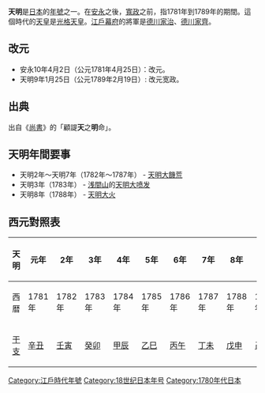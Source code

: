 {{japanese|japanese=天明|kana=てんめい|romaji=Tenmei}}

'''天明'''是[[日本|日本]]的[[年號|年號]]之一。在[[安永_(年号)|安永]]之後，[[寬政|寬政]]之前，指1781年到1789年的期間。這個時代的[[日本天皇|天皇]]是[[光格天皇|光格天皇]]。[[江戶幕府|江戶幕府]]的將軍是[[德川家治|德川家治]]、[[德川家齊|德川家齊]]。

== 改元 ==

* 安永10年4月2日（公元1781年4月25日）：改元。
* 天明9年1月25日（公元1789年2月19日）: 改元宽政。

==出典==
出自《[[尚书_(经)|尚書]]》的「顧諟'''天'''之'''明'''命」。

== 天明年間要事 ==

* 天明2年〜天明7年（1782年〜1787年） - [[天明大饑荒|天明大饑荒]]
* 天明3年（1783年） - [[浅間山|浅間山]]的[[天明大喷发|天明大喷发]]
* 天明8年（1788年） - [[天明大火|天明大火]]

==西元對照表==
{| class="wikitable" cellspacing=0 style="text-align:center"
|- style="background-color:#CCCCCC"
!天明!!元年!!2年!!3年!!4年!!5年!!6年!!7年!!8年!!9年
|-
|西暦||1781年||1782年||1783年||1784年||1785年||1786年||1787年||1788年||1789年
|-
|[[干支|干支]]||[[辛丑|辛丑]]||[[壬寅|壬寅]]||[[癸卯|癸卯]]||[[甲辰|甲辰]]||[[乙巳|乙巳]]||[[丙午|丙午]]||[[丁未|丁未]]||[[戊申|戊申]]||[[己酉|己酉]]
|}

{{年號|[[安永_(年號)|安永]]|日本年號|[[寬政|寬政]]}}
{{江戶時代年號}}
{{DEFAULTSORT:Tenmei}}

[[Category:江戶時代年號|Category:江戶時代年號]]
[[Category:18世纪日本年号|Category:18世纪日本年号]]
[[Category:1780年代日本|Category:1780年代日本]]